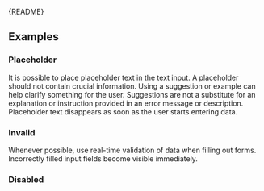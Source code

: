 
<Meta of={TextInputStories} />

<Markdown>{README}</Markdown>

<Primary />

<Controls />

## Examples

### Placeholder

It is possible to place placeholder text in the text input.
A placeholder should not contain crucial information.
Using a suggestion or example can help clarify something for the user.
Suggestions are not a substitute for an explanation or instruction provided in an error message or description.
Placeholder text disappears as soon as the user starts entering data.

<Canvas of={TextInputStories.Placeholder} />

### Invalid

Whenever possible, use real-time validation of data when filling out forms.
Incorrectly filled input fields become visible immediately.

<Canvas of={TextInputStories.Invalid} />

### Disabled

<Canvas of={TextInputStories.Disabled} />
